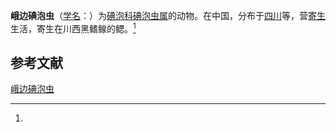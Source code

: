 {{Speciesbox
| name = 峨边碘泡虫
| status = 
| status_system = 
| image = 
| genus = Myxobolus
| species = opienensis
| authority = (Ma et Zhao, 1994)<ref name='id9599'>{{cite web| url =http://www.bioinfo.cn/db05/BjdwSpecies.php?action=view&id=9599| title =峨边碘泡虫| work =《中国动物物种编目数据库》| publisher =中国科学院微生物研究所| author =中国科学院动物研究所| accessdate =2009-04-16| deadurl =yes| archiveurl =https://web.archive.org/web/20160305015914/http://www.bioinfo.cn/db05/BjdwSpecies.php?action=view&id=9599| archivedate =2016-03-05}}</ref>
}}

'''峨边碘泡虫'''（[[学名|学名]]：{{lang|la|''Myxobolus opienensis''}}）为[[碘泡科|碘泡科]][[碘泡虫属|碘泡虫属]]的动物。在中国，分布于[[四川|四川]]等，营[[寄生|寄生]]生活，寄生在川西黑鳍鳈的鳃。<ref name='id9599'/>

== 参考文献 ==
{{reflist}}

{{Wikispecies|Myxobolus opienensis}}

[[Category:碘泡虫属|峨边碘泡虫]]


{{Cnidarian-stub}}